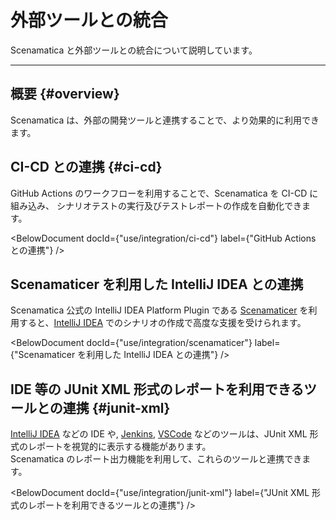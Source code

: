 
# 外部ツールとの統合

Scenamatica と外部ツールとの統合について説明しています。

---

## 概要 {#overview}

Scenamatica は、外部の開発ツールと連携することで、より効果的に利用できます。

## CI-CD との連携 {#ci-cd}

GitHub Actions のワークフローを利用することで、Scenamatica を CI-CD に組み込み、
シナリオテストの実行及びテストレポートの作成を自動化できます。

<BelowDocument docId={"use/integration/ci-cd"}
               label={"GitHub Actions との連携"}
/>

## Scenamaticer を利用した IntelliJ IDEA との連携

Scenamatica 公式の IntelliJ IDEA Platform Plugin である [Scenamaticer](https://plugins.jetbrains.com/plugin/23760-scenamaticer)
を利用すると、[IntelliJ IDEA](https://jetbrains.com/idea/) でのシナリオの作成で高度な支援を受けられます。

<BelowDocument docId={"use/integration/scenamaticer"}
               label={"Scenamaticer を利用した IntelliJ IDEA との連携"}
/>

## IDE 等の JUnit XML 形式のレポートを利用できるツールとの連携 {#junit-xml}

[IntelliJ IDEA](https://jetbrains.com/idea/) などの IDE や, [Jenkins](https://jenkins.io/), [VSCode](https://code.visualstudio.com/) 
などのツールは、JUnit XML 形式のレポートを視覚的に表示する機能があります。  
Scenamatica のレポート出力機能を利用して、これらのツールと連携できます。

<BelowDocument docId={"use/integration/junit-xml"}
               label={"JUnit XML 形式のレポートを利用できるツールとの連携"}
/>
